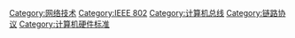 {{noteTA|G1=IT}}

{{Commonscat|Ethernet}}

[[Category:网络技术|Category:网络技术]]
[[Category:IEEE_802|Category:IEEE 802]]
[[Category:计算机总线|Category:计算机总线]]
[[Category:链路协议|Category:链路协议]]
[[Category:计算机硬件标准|Category:计算机硬件标准]]